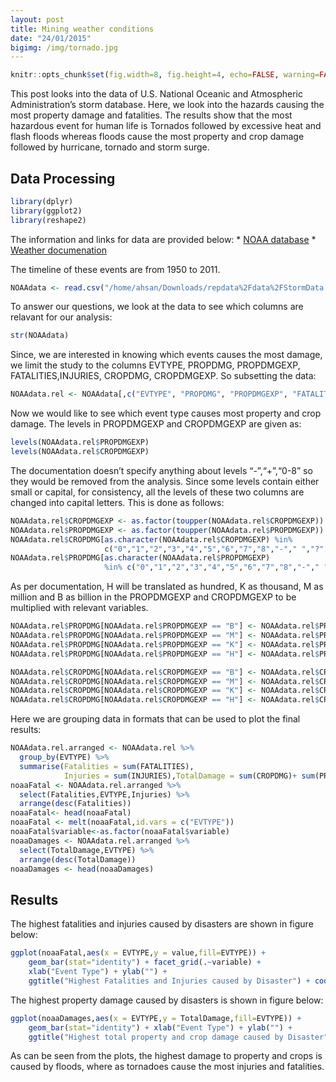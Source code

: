 ```yaml
---
layout: post
title: Mining weather conditions
date: "24/01/2015"
bigimg: /img/tornado.jpg
---
```


```r
knitr::opts_chunk$set(fig.width=8, fig.height=4, echo=FALSE, warning=FALSE, message=FALSE, fig.align = 'center')
```

This post looks into  the data of U.S. National Oceanic and Atmospheric Administration's storm database. Here, we look into the hazards causing the most property damage and fatalities. The results show that the most hazardous event for human life is Tornados followed by excessive heat and flash floods whereas floods cause the most property and crop damage followed by hurricane, tornado and storm surge.

## Data Processing

```r
library(dplyr)
library(ggplot2)
library(reshape2)
```

The information and links for data are provided below:
* [NOAA database](https://d396qusza40orc.cloudfront.net/repdata%2Fdata%2FStormData.csv.bz2)
* [Weather documenation](https://d396qusza40orc.cloudfront.net/repdata%2Fpeer2_doc%2Fpd01016005curr.pdf)

The timeline of these events are from 1950 to 2011.

```r
NOAAdata <- read.csv("/home/ahsan/Downloads/repdata%2Fdata%2FStormData.csv")
```
To answer our questions, we look at the data to see which columns are relavant for our analysis:
```r
str(NOAAdata)
```
Since, we are interested in knowing which events causes the most damage, we limit the study to the columns EVTYPE, PROPDMG, PROPDMGEXP, FATALITIES,INJURIES, CROPDMG, CROPDMGEXP. So subsetting the data:

```r
NOAAdata.rel <- NOAAdata[,c("EVTYPE", "PROPDMG", "PROPDMGEXP", "FATALITIES","INJURIES", "CROPDMG", "CROPDMGEXP")]
```

Now we would like to see which event type causes most property and crop damage. The levels in PROPDMGEXP and CROPDMGEXP are given as:
```r
levels(NOAAdata.rel$PROPDMGEXP)
levels(NOAAdata.rel$CROPDMGEXP)
```
The documentation doesn't specify anything about levels "-","+","0-8" so they would be removed from the analysis. Since some levels contain either small or capital, for consistency, all the levels of these two columns are changed into capital letters. This is done as follows:

```r
NOAAdata.rel$CROPDMGEXP <- as.factor(toupper(NOAAdata.rel$CROPDMGEXP))
NOAAdata.rel$PROPDMGEXP <- as.factor(toupper(NOAAdata.rel$PROPDMGEXP))
NOAAdata.rel$CROPDMG[as.character(NOAAdata.rel$CROPDMGEXP) %in%
                     c("0","1","2","3","4","5","6","7","8","-"," ","?")] <- 0
NOAAdata.rel$PROPDMG[as.character(NOAAdata.rel$PROPDMGEXP)
                     %in% c("0","1","2","3","4","5","6","7","8","-"," ","?")] <- 0
```

As per documentation, H will be translated as hundred, K as thousand, M as million and B as billion in the PROPDMGEXP and CROPDMGEXP to be multiplied with relevant variables. 

```r
NOAAdata.rel$PROPDMG[NOAAdata.rel$PROPDMGEXP == "B"] <- NOAAdata.rel$PROPDMG[NOAAdata.rel$PROPDMGEXP == "B"]*10^9
NOAAdata.rel$PROPDMG[NOAAdata.rel$PROPDMGEXP == "M"] <- NOAAdata.rel$PROPDMG[NOAAdata.rel$PROPDMGEXP == "M"]*10^6
NOAAdata.rel$PROPDMG[NOAAdata.rel$PROPDMGEXP == "K"] <- NOAAdata.rel$PROPDMG[NOAAdata.rel$PROPDMGEXP == "K"]*1000
NOAAdata.rel$PROPDMG[NOAAdata.rel$PROPDMGEXP == "H"] <- NOAAdata.rel$PROPDMG[NOAAdata.rel$PROPDMGEXP == "H"]*100

NOAAdata.rel$CROPDMG[NOAAdata.rel$CROPDMGEXP == "B"] <- NOAAdata.rel$CROPDMG[NOAAdata.rel$CROPDMGEXP == "B"]*10^9
NOAAdata.rel$CROPDMG[NOAAdata.rel$CROPDMGEXP == "M"] <- NOAAdata.rel$CROPDMG[NOAAdata.rel$CROPDMGEXP == "M"]*10^6
NOAAdata.rel$CROPDMG[NOAAdata.rel$CROPDMGEXP == "K"] <- NOAAdata.rel$CROPDMG[NOAAdata.rel$CROPDMGEXP == "K"]*1000
NOAAdata.rel$CROPDMG[NOAAdata.rel$CROPDMGEXP == "H"] <- NOAAdata.rel$CROPDMG[NOAAdata.rel$CROPDMGEXP == "H"]*100
```

Here we are grouping data in formats that can be used to plot the final results:
```r
NOAAdata.rel.arranged <- NOAAdata.rel %>% 
  group_by(EVTYPE) %>%
  summarise(Fatalities = sum(FATALITIES),
            Injuries = sum(INJURIES),TotalDamage = sum(CROPDMG)+ sum(PROPDMG))
noaaFatal <- NOAAdata.rel.arranged %>%
  select(Fatalities,EVTYPE,Injuries) %>%
  arrange(desc(Fatalities))
noaaFatal<- head(noaaFatal)
noaaFatal <- melt(noaaFatal,id.vars = c("EVTYPE"))
noaaFatal$variable<-as.factor(noaaFatal$variable)
noaaDamages <- NOAAdata.rel.arranged %>%
  select(TotalDamage,EVTYPE) %>%
  arrange(desc(TotalDamage))
noaaDamages <- head(noaaDamages)

```

## Results

The highest fatalities and injuries caused by disasters are shown in figure below:
```r
ggplot(noaaFatal,aes(x = EVTYPE,y = value,fill=EVTYPE)) +
    geom_bar(stat="identity") + facet_grid(.~variable) +
    xlab("Event Type") + ylab("") +
    ggtitle("Highest Fatalities and Injuries caused by Disaster") + coord_flip()
```

The highest property damage caused by disasters is shown in figure below:
```r
ggplot(noaaDamages,aes(x = EVTYPE,y = TotalDamage,fill=EVTYPE)) +
    geom_bar(stat="identity") + xlab("Event Type") + ylab("") +
    ggtitle("Highest total property and crop damage caused by Disaster") + coord_flip()

```

As can be seen from the plots, the highest damage to property and crops is caused by floods, where as tornadoes cause the most injuries and fatalities.
